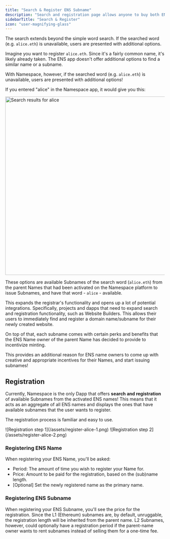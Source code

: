 ```yaml
---
title: "Search & Register ENS Subname"
description: "Search and registration page allows anyone to buy both ENS names and subnames with expanded search functionality."
sidebarTitle: "Search & Register"
icon: "user-magnifying-glass"
---
```


The search extends beyond the simple word search. If the searched word (e.g. `alice.eth`) is unavailable, users are presented with additional options.

Imagine you want to register `alice.eth`. Since it's a fairly common name, it's likely already taken. The ENS app doesn't offer additional options to find a similar name or a subname.

With Namespace, however, if the searched word (e.g. `alice.eth`) is unavailable, users are presented with additional options\!

If you entered "alice" in the Namespace app, it would give you this:

<img
  src="/assets/search-results-for-alice.png"
  alt="Search results for alice"
  width="563"
/>

These options are available Subnames of the search word (`alice.eth`) from the parent Names that had been activated on the Namespace platform to issue Subnames, and have that word - `alice` - available.

This expands the registrar's functionality and opens up a lot of potential integrations. Specifically, projects and dapps that need to expand search and registration functionality, such as Website Builders. This allows their users to immediately find and register a domain name/subname for their newly created website.

On top of that, each subname comes with certain perks and benefits that the ENS Name owner of the parent Name has decided to provide to incentivize minting.

This provides an additional reason for ENS name owners to come up with creative and appropriate incentives for their Names, and start issuing subnames\!

## Registration

Currently, Namespace is the only Dapp that offers **search and registration** of available Subnames from the activated ENS names\! This means that it acts as an aggregate of all ENS names and displays the ones that have available subnames that the user wants to register.

The registration process is familiar and easy to use.

<CardGroup cols={2}>
  <Card>
    ![Registration step 1](/assets/register-alice-1.png)
  </Card>
  <Card>
    ![Registration step 2](/assets/register-alice-2.png)
  </Card>
</CardGroup>

### Registering ENS Name

When registering your ENS Name, you'll be asked:

- Period: The amount of time you wish to register your Name for.
- Price: Amount to be paid for the registration, based on the (sub)name length.
- [Optional] Set the newly registered name as the primary name.

### Registering ENS Subname

When registering your ENS Subname, you'll see the price for the registration. Since the L1 (Ethereum) subnames are, by default, unruggable, the registration length will be inherited from the parent name. L2 Subnames, however, could optionally have a registration period if the parent-name owner wants to rent subnames instead of selling them for a one-time fee.